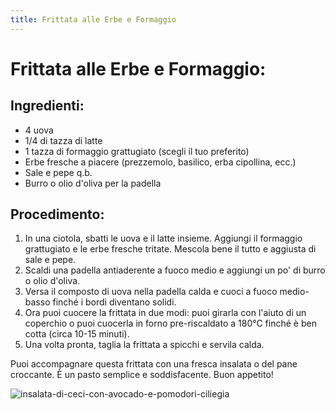 ```yaml
---
title: Frittata alle Erbe e Formaggio
---
```



# Frittata alle Erbe e Formaggio:

## Ingredienti:

- 4 uova
- 1/4 di tazza di latte
- 1 tazza di formaggio grattugiato (scegli il tuo preferito)
- Erbe fresche a piacere (prezzemolo, basilico, erba cipollina, ecc.)
- Sale e pepe q.b.
- Burro o olio d'oliva per la padella

## Procedimento:

1. In una ciotola, sbatti le uova e il latte insieme. Aggiungi il formaggio grattugiato e le erbe fresche tritate. Mescola bene il tutto e aggiusta di sale e pepe.
2. Scaldi una padella antiaderente a fuoco medio e aggiungi un po' di burro o olio d'oliva.
3. Versa il composto di uova nella padella calda e cuoci a fuoco medio-basso finché i bordi diventano solidi.
4. Ora puoi cuocere la frittata in due modi: puoi girarla con l'aiuto di un coperchio o puoi cuocerla in forno pre-riscaldato a 180°C finché è ben cotta (circa 10-15 minuti).
5. Una volta pronta, taglia la frittata a spicchi e servila calda.

Puoi accompagnare questa frittata con una fresca insalata o del pane croccante. È un pasto semplice e soddisfacente. Buon appetito!

<img
  src="https://source.unsplash.com/omelette-sur-plaque-noire-6rtm6a_aVyE"
  alt="insalata-di-ceci-con-avocado-e-pomodori-ciliegia"
/>
